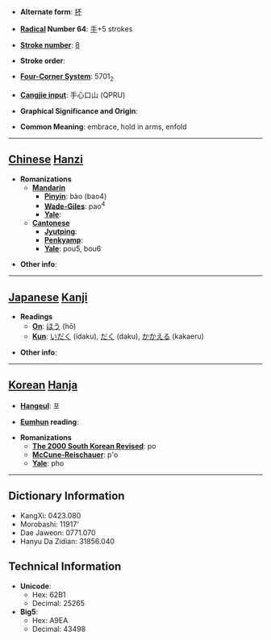 * '''Alternate form''': [[抔]]

* '''[[Wiktionary:Chinese radical index| Radical]] Number 64''': [[Wiktionary:Chinese radical index 手|手]]+5 strokes

* '''[[Wiktionary:Chinese total strokes index|Stroke number]]''': [[Wiktionary:Chinese total strokes index 8|8]]

* '''Stroke order''': 

* '''[[Wiktionary:Chinese four corner index|Four-Corner System]]''': 5701<sub>2</sub>

* '''[[Wiktionary:Chinese Cangjie index|Cangjie input]]''': 手心口山 (QPRU)

* '''Graphical Significance and Origin''': 

* '''Common Meaning''': embrace, hold in arms, enfold

----

== [[Chinese]] [[Hanzi]] ==

* '''Romanizations'''
** '''[[Mandarin]]'''
*** '''[[Pinyin]]''': bào (bao4)
*** '''[[Wade-Giles]]''': pao<sup>4</sup>
*** '''[[Yale]]''': 
** '''[[Cantonese]]'''
*** '''[[Jyutping]]''':
*** '''[[Penkyamp]]''': 
*** '''[[Yale]]''': pou5, bou6

* '''Other info''': 

----

== [[Japanese]] [[Kanji]] ==

* '''Readings'''
** '''[[On]]''': [[ほう]] (hō)
** '''[[Kun]]''': [[いだく]] (idaku), [[だく]] (daku), [[かかえる]] (kakaeru)

* '''Other info''':  

----

== [[Korean]] [[Hanja]] ==

* '''[[Hangeul]]''': 포

* '''[[Eumhun]] reading''': 

* '''Romanizations'''
** '''[[The 2000 South Korean Revised Romanization|The 2000 South Korean Revised]]''': po
** '''[[McCune-Reischauer]]''': p'o
** '''[[Yale]]''': pho

----

== Dictionary Information ==

* KangXi: 0423.080
* Morobashi: 11917'
* Dae Jaweon: 0771.070
* Hanyu Da Zidian: 31856.040

== Technical Information ==

* '''Unicode''':
** Hex: 62B1
** Decimal: 25265
* '''Big5''':
** Hex: A9EA
** Decimal: 43498
